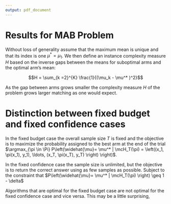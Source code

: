 ```yaml
---
output: pdf_document
---
```


# Results for MAB Problem

Without loss of generality assume that the maximum mean is unique and that its index is one $\mu^* = \mu_1$. We then define an instance complexity measure $H$ based on the inverse gaps between the means for suboptimal arms and the optimal arm's mean:

$$H = \sum_{k =2}^{K} \frac{1}{(\mu_k - \mu^* )^2}$$

As the gap between arms grows smaller the complexity measure $H$ of the problem grows larger matching as one would expect. 

# Distinction between fixed budget and fixed confidence cases

In the fixed budget case the overall sample size $T$ is fixed and the objective is to maximize the probability assigned to the best arm at the end of the trial $\argmax_{\pi \in \Pi} P\left(\widehat{\mu}= \mu^* | \mcH_T(\pi) = \left((x_1, \pi(x_1), y_1), \ldots, (x_T, \pi(x_T), y_T) \right) \right)$. 

In the fixed confidence case the sample size is unlimited, but the objective is to return the correct answer using as few samples as possible. Subject to the constraint that  $P\left(\widehat{\mu}= \mu^* | \mcH_T(\pi) \right) \geq 1 - \delta$ 

Algorithms that are optimal for the fixed budget case are not optimal for the fixed confidence case and vice versa. This may be a little surprising, 